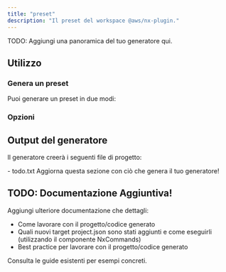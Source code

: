 ```yaml
---
title: "preset"
description: "Il preset del workspace @aws/nx-plugin."
---
```





TODO: Aggiungi una panoramica del tuo generatore qui.

## Utilizzo

### Genera un preset

Puoi generare un preset in due modi:

<RunGenerator generator="preset" />

### Opzioni

<GeneratorParameters schema={schema} />

## Output del generatore

Il generatore creerà i seguenti file di progetto:

<FileTree>
  - todo.txt Aggiorna questa sezione con ciò che genera il tuo generatore!
</FileTree>

## TODO: Documentazione Aggiuntiva!

Aggiungi ulteriore documentazione che dettagli:

- Come lavorare con il progetto/codice generato
- Quali nuovi target project.json sono stati aggiunti e come eseguirli (utilizzando il componente NxCommands)
- Best practice per lavorare con il progetto/codice generato

Consulta le guide esistenti per esempi concreti.